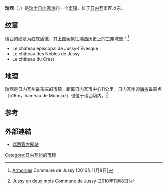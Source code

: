 {{noteTA|G1=瑞士地名}}
{{瑞士市镇信息框
 | 市镇名称		= 瑞西
 | 原文名称             = Jussy
 | 图片 = Jussy-Village.jpg
 | 纹章 = Jussy-coat of arms.svg
 | 语言                   = [[法语|法语]]
 | 所属州               = 日内瓦州
 | 所属区               = 无
 | lat_d=46|lat_m=15|lat_NS=N|long_d=6|long_m=17|long_EW=E
 | 邮政编码		= 1254
 | 市镇代码        	= 6626
 | 面积                 = 11.33
 | 平均海拔        =  470
 | 人口               = 1169<small>（2009年12月资料）</small>
 | 主页  		= www.jussy.ch
 | 市镇长           = 吕克-埃里克·勒维约<br>（Luc-Eric Revilliod）<ref>{{fr}}[http://www.jussy.ch/index.php?page=executif-de-la-commune Exécutif de la commune]{{dead link|date=2018年4月 |bot=InternetArchiveBot |fix-attempted=yes }} Commune de Jussy [2010年11月8日]</ref>
 | 相邻市镇             = [[日村|日村]]、[[瑞维尼_(上萨瓦省)|瑞维尼]]（[[法国|法]]）、<br>[[马希利|马希利]]（[[法国|法]]）、[[梅涅|梅涅]]、<br>[[普雷桑日|普雷桑日]]、[[圣塞尔格|圣塞尔格]]（[[法国|法]]）
 | 友好城市             = 
 | 地图文件 = Karte Gemeinde Jussy 2007.png
|}}
'''瑞西'''（{{lang-fr|Jussy}}，{{IPA-fr|ʒysi}}）是[[瑞士|瑞士]][[日内瓦州|日内瓦州]]的一个[[市镇_(瑞士)|市镇]]，位于[[日内瓦|日内瓦]]市区以东。

==纹章==
瑞西的纹章为红底盾徽，其上图案象征瑞西历史上的三座城堡：<ref>{{fr}}[http://www.jussy.ch/index.php?page=armoiries Armoiries] {{Wayback|url=http://www.jussy.ch/index.php?page=armoiries |date=20110706235315 }} Commune de Jussy [2010年11月8日]</ref>
*Le château épiscopal de Jussy-l'Evesque
*Le château des Nobles de Jussy
*Le château du Crest

==地理==
瑞西是日内瓦州最东端的市镇，距离日内瓦市中心11公里。日内瓦州的[[海拔|海拔]]最高点（516m，hameau de Monniaz）也位于瑞西境内。<ref>{{fr}}[http://www.jussy.ch/index.php?page=Jussy_en_deux_mots Jussy en deux mots] {{webarchive|url=https://web.archive.org/web/20110706235029/http://www.jussy.ch/index.php?page=Jussy_en_deux_mots |date=2011-07-06 }} Commune de Jussy [2010年11月8日]</ref>

==参考==
{{reflist}}

==外部連結==
*{{fr}}[https://web.archive.org/web/20191229172249/https://www.jussy.ch/ 瑞西官方网站]

{{日内瓦州行政区划}}
{{DEFAULTSORT:Jussy}}
[[Category:日内瓦州的市镇|Category:日内瓦州的市镇]]